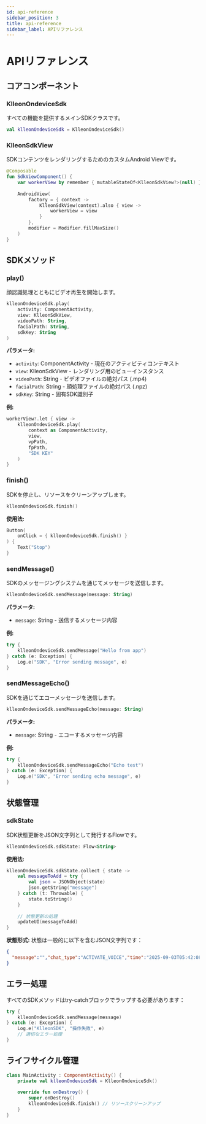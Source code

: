 ```yaml
---
id: api-reference
sidebar_position: 3
title: api-reference
sidebar_label: APIリファレンス
---
```

# APIリファレンス

## コアコンポーネント

### KlleonOndeviceSdk

すべての機能を提供するメインSDKクラスです。

```kotlin
val klleonOndeviceSdk = KlleonOndeviceSdk()
```

### KlleonSdkView

SDKコンテンツをレンダリングするためのカスタムAndroid Viewです。

```kotlin
@Composable
fun SdkViewComponent() {
    var workerView by remember { mutableStateOf<KlleonSdkView?>(null) }
    
    AndroidView(
        factory = { context ->
            KlleonSdkView(context).also { view ->
                workerView = view
            }
        },
        modifier = Modifier.fillMaxSize()
    )
}
```

## SDKメソッド

### play()

顔認識処理とともにビデオ再生を開始します。

```kotlin
klleonOndeviceSdk.play(
    activity: ComponentActivity,
    view: KlleonSdkView,
    videoPath: String,
    facialPath: String,
    sdkKey: String
)
```

**パラメータ:**
- `activity`: ComponentActivity - 現在のアクティビティコンテキスト
- `view`: KlleonSdkView - レンダリング用のビューインスタンス
- `videoPath`: String - ビデオファイルの絶対パス (.mp4)
- `facialPath`: String - 顔処理ファイルの絶対パス (.npz)
- `sdkKey`: String - 固有SDK識別子

**例:**
```kotlin
workerView?.let { view ->
    klleonOndeviceSdk.play(
        context as ComponentActivity,
        view,
        vpPath,
        fpPath,
        "SDK KEY"
    )
}
```

### finish()

SDKを停止し、リソースをクリーンアップします。

```kotlin
klleonOndeviceSdk.finish()
```

**使用法:**
```kotlin
Button(
    onClick = { klleonOndeviceSdk.finish() }
) {
    Text("Stop")
}
```

### sendMessage()

SDKのメッセージングシステムを通じてメッセージを送信します。

```kotlin
klleonOndeviceSdk.sendMessage(message: String)
```

**パラメータ:**
- `message`: String - 送信するメッセージ内容

**例:**
```kotlin
try {
    klleonOndeviceSdk.sendMessage("Hello from app")
} catch (e: Exception) {
    Log.e("SDK", "Error sending message", e)
}
```

### sendMessageEcho()

SDKを通じてエコーメッセージを送信します。

```kotlin
klleonOndeviceSdk.sendMessageEcho(message: String)
```

**パラメータ:**
- `message`: String - エコーするメッセージ内容

**例:**
```kotlin
try {
    klleonOndeviceSdk.sendMessageEcho("Echo test")
} catch (e: Exception) {
    Log.e("SDK", "Error sending echo message", e)
}
```

## 状態管理

### sdkState

SDK状態更新をJSON文字列として発行するFlowです。

```kotlin
klleonOndeviceSdk.sdkState: Flow<String>
```

**使用法:**
```kotlin
klleonOndeviceSdk.sdkState.collect { state ->
    val messageToAdd = try {
        val json = JSONObject(state)
        json.getString("message")
    } catch (t: Throwable) {
        state.toString()
    }
    
    // 状態更新の処理
    updateUI(messageToAdd)
}
```

**状態形式:**
状態は一般的に以下を含むJSON文字列です：
```json
{
  "message":"","chat_type":"ACTIVATE_VOICE","time":"2025-09-03T05:42:08.394975295","id":"99dd3ab3-53c4-4418-bee4-b1fbaea272aa"
}
```

## エラー処理

すべてのSDKメソッドはtry-catchブロックでラップする必要があります：

```kotlin
try {
    klleonOndeviceSdk.sendMessage(message)
} catch (e: Exception) {
    Log.e("KlleonSDK", "操作失敗", e)
    // 適切なエラー処理
}
```

## ライフサイクル管理

```kotlin
class MainActivity : ComponentActivity() {
    private val klleonOndeviceSdk = KlleonOndeviceSdk()
    
    override fun onDestroy() {
        super.onDestroy()
        klleonOndeviceSdk.finish() // リソースクリーンアップ
    }
}
```
